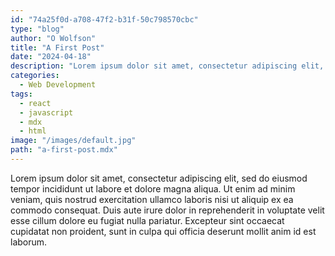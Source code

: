 ```yaml
---
id: "74a25f0d-a708-47f2-b31f-50c798570cbc"
type: "blog"
author: "O Wolfson"
title: "A First Post"
date: "2024-04-18"
description: "Lorem ipsum dolor sit amet, consectetur adipiscing elit, sed do eiusmod tempor incididunt ut labore et dolore magna aliqua. "
categories:
  - Web Development
tags:
  - react
  - javascript
  - mdx
  - html
image: "/images/default.jpg"
path: "a-first-post.mdx"
---
```


Lorem ipsum dolor sit amet, consectetur adipiscing elit, sed do eiusmod tempor incididunt ut labore et dolore magna aliqua. Ut enim ad minim veniam, quis nostrud exercitation ullamco laboris nisi ut aliquip ex ea commodo consequat. Duis aute irure dolor in reprehenderit in voluptate velit esse cillum dolore eu fugiat nulla pariatur. Excepteur sint occaecat cupidatat non proident, sunt in culpa qui officia deserunt mollit anim id est laborum.
